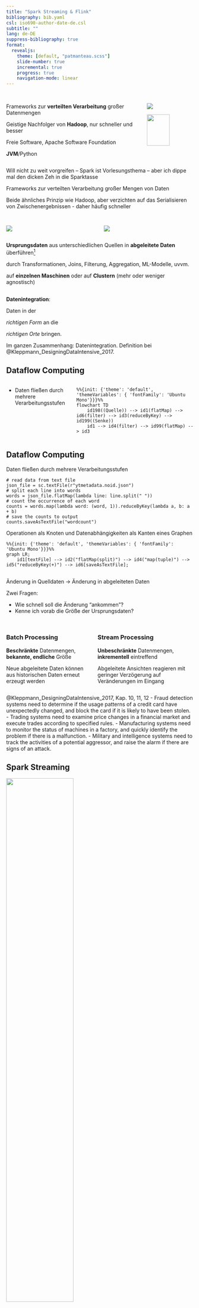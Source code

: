 ```yaml
---
title: "Spark Streaming & Flink"
bibliography: bib.yaml
csl: iso690-author-date-de.csl
subtitle: ""
lang: de-DE
suppress-bibliography: true
format:
  revealjs:
    theme: [default, "patmanteau.scss"]
    slide-number: true
    incremental: true
    progress: true
    navigation-mode: linear
---
```


##

::: {.columns}

:::: {.column width="50%"}

Frameworks zur **verteilten Verarbeitung** großer Datenmengen

[Geistige Nachfolger von **Hadoop**, nur schneller und besser]{.fragment}

[Freie Software, Apache Software Foundation]{.fragment}

[**JVM**/Python]{.fragment}

::::


:::: {.column}

![](assets/spark-logo-hd.png)

![](assets/flink-header-logo.svg){width="70%"}

::::

:::

:::: {.notes}
Will nicht zu weit vorgreifen -- Spark ist Vorlesungsthema -- aber ich dippe mal den dicken Zeh in die Sparktasse

Frameworks zur verteilten Verarbeitung großer Mengen von Daten

Beide ähnliches Prinzip wie Hadoop, aber verzichten auf das Serialisieren von Zwischenergebnissen - daher häufig schneller
::::

## 

::: {.columns}

:::: {.column width="50%"}
![](assets/streaming-arch.png)
::::

:::: {.column width="50%"}

![](assets/flink-home-graphic.png)

::::
:::

**Ursprungsdaten** aus unterschiedlichen Quellen in **abgeleitete Daten** überführen^[Suchindizes, Empfehlungen, aggregierte Metriken, materialisierte Views uvvm.]

[durch Transformationen, Joins, Filterung, Aggregation, ML-Modelle, uvvm.]{.fragment}

[auf **einzelnen Maschinen** oder auf **Clustern** (mehr oder weniger agnostisch)]{.fragment}


:::: {.notes}

::::

## 

::: {.r-fit-text}
**Datenintegration**:

Daten in der

_richtigen Form_ an die

_richtigen Orte_ bringen.
:::

:::: {.notes}
Im ganzen Zusammenhang: Datenintegration. Definition bei @Kleppmann_DesigningDataIntensive_2017.
::::

## Dataflow Computing 

::::{.columns}
:::{.column}

- Daten fließen durch mehrere Verarbeitungsstufen

:::

:::{.column .fragment}

```mermaid
%%{init: {'theme': 'default', 'themeVariables': { 'fontFamily': 'Ubuntu Mono'}}}%%
flowchart TD
    id198((Quelle)) --> id1(flatMap) --> id6(filter) --> id3(reduceByKey) --> id199((Senke))
    id1 --> id4(filter) --> id99(flatMap) --> id3
```

:::
::::

## Dataflow Computing

Daten fließen durch mehrere Verarbeitungsstufen

```.python
# read data from text file
json_file = sc.textFile(r"ytmetadata.noid.json")
# split each line into words
words = json_file.flatMap(lambda line: line.split(" "))
# count the occurrence of each word
counts = words.map(lambda word: (word, 1)).reduceByKey(lambda a, b: a + b)
# save the counts to output
counts.saveAsTextFile("wordcount")
```


::: {.fragment}
Operationen als Knoten und Datenabhängigkeiten als Kanten eines Graphen

```mermaid
%%{init: {'theme': 'default', 'themeVariables': { 'fontFamily': 'Ubuntu Mono'}}}%%
graph LR;
    id1[textFile] --> id2("flatMap(split)") --> id4("map(tuple)") --> id5("reduceByKey(+)") --> id6[saveAsTextFile];
```
:::

##

Änderung in Quelldaten → Änderung in abgeleiteten Daten

Zwei Fragen:

- Wie schnell soll die Änderung "ankommen"?
- Kenne ich vorab die Größe der Ursprungsdaten?

##  

::::{.columns}
:::{.column}

### Batch Processing

**Beschränkte** Datenmengen, **bekannte, endliche** Größe

Neue abgeleitete Daten können aus historischen Daten erneut erzeugt werden

:::
:::{.column .fragment}

### Stream Processing

**Unbeschränkte** Datenmengen, **inkrementell** eintreffend

Abgeleitete Ansichten reagieren mit geringer Verzögerung auf Veränderungen im Eingang

:::
::::

::: {.notes}
@Kleppmann_DesigningDataIntensive_2017, Kap. 10, 11, 12
- Fraud detection systems need to determine if the usage patterns of a credit card have unexpectedly changed, and block the card if it is likely to have been stolen.
- Trading systems need to examine price changes in a financial market and execute trades according to specified rules.
- Manufacturing systems need to monitor the status of machines in a factory, and quickly identify the problem if there is a malfunction.
- Military and intelligence systems need to track the activities of a potential aggressor, and raise the alarm if there are signs of an attack.
:::

## Spark Streaming

![](assets/streaming-flow.png){width="60%"}

- Microbatching -- "Streams sind viele kleine Batches"
- Jeder Microbatch kann nach Ausfall neu gestartet werden
- Kompromiss: Overhead vs. Latenz


::::: {.notes}
Microbatching: Typische Batchgröße ist ca. 1 Sekunde. 
Kürzere Batchzeit - mehr Scheduling und Koordination
Längere Batchzeit - höhere Latenzzeit (HFT: wenn ich die Rechner schon möglichst nah an die Börse stelle,
will ich evtl. nicht unbedingt auf Spark warten müssen)
:::::

## Flink

- Streamframework -- aber jeder Batch ist streambar
- Fehlertoleranz via Checkpointing: Regelmäßige Barrieren im Stream, ab denen nach Ausfall wieder aufgesetzt werden kann
- Die Quelle muss das unterstützen (bspw. Kafka)

